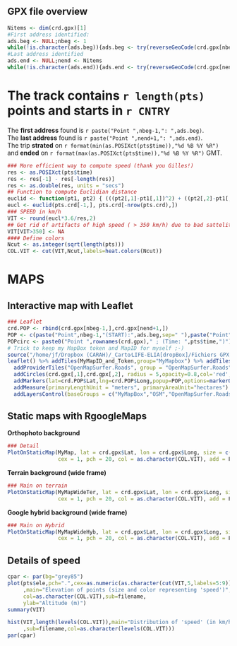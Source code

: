 
GPX file overview
-------------------------------------------

```r
Nitems <- dim(crd.gpx)[1]
#First address identified:
ads.beg <- NULL;nbeg <- 1
while(!is.character(ads.beg)){ads.beg <- try(reverseGeoCode(crd.gpx[nbeg,2:1]));nbeg <- nbeg+1}
#Last address identified
ads.end <- NULL;nend <- Nitems
while(!is.character(ads.end)){ads.end <- try(reverseGeoCode(crd.gpx[nend,2:1]));nend <- nend-1}
```
The track contains `r length(pts)` points and starts in `r CNTRY`
=================================

The **first address** found is `r paste("Point ",nbeg-1,": ",ads.beg)`.  
The **last address** found is `r paste("Point ",nend+1,": ",ads.end)`.  
The trip **strated** on `r format(min(as.POSIXct(pts$time)),"%d %B %Y %R")` and **ended** on `r format(max(as.POSIXct(pts$time)),"%d %B %Y %R")` GMT.

```r
### More efficient way to compute speed (thank you Gilles!)
res <- as.POSIXct(pts$time)
res <- res[-1] - res[-length(res)] 
res <- as.double(res, units = "secs")
## Function to compute Euclidian distance
euclid <- function(pt1, pt2) { (((pt2[,1]-pt1[,1])^2) + ((pt2[,2]-pt1[,2])^2))^0.5}
eucl <- euclid(pts.crd[-1,], pts.crd[-nrow(pts.crd),])
### SPEED in km/h
VIT <- round(eucl*3.6/res,2)
## Get rid of artifacts of high speed ( > 350 km/h) due to bad sattelite coverage
VIT[VIT>350] <- NA
#### Define colors
Ncut <- as.integer(sqrt(length(pts)))
COL.VIT <- cut(VIT,Ncut,labels=heat.colors(Ncut))

```

MAPS
================

Interactive map with Leaflet
-------------------------------   

```r
### Leaflet
crd.POP <- rbind(crd.gpx[nbeg-1,],crd.gpx[nend+1,])
POP <- c(paste("Point",nbeg-1,"(START):",ads.beg,sep=" "),paste("Point",nend+1,"(END):",ads.end,sep=" "))
POPcirc <- paste0("Point ",rownames(crd.gpx)," ; (Time: ",pts$time,")")
# Trick to keep my MapBox token and MapID for myself ;-)
source("/home/jf/Dropbox (CARAH)/_Carto⁄LIFE-ELIA[dropBox]/Fichiers GPX/MyMapID_and_Token.R") # Trick to keep my MapBox token and MapID for myself ;-)
leaflet() %>% addTiles(MyMapID_and_Token,group="MyMapbox") %>% addTiles(group="OSM") %>%
  addProviderTiles("OpenMapSurfer.Roads", group = "OpenMapSurfer.Roads") %>%
  addCircles(crd.gpx[,1],crd.gpx[,2], radius = 5,opacity=0.8,col='red', popup=POPcirc) %>%
  addMarkers(lat=crd.POP$Lat,lng=crd.POP$Long,popup=POP,options=markerOptions(clickable=TRUE)) %>%
  addMeasure(primaryLengthUnit = "meters", primaryAreaUnit="hectares") %>%
  addLayersControl(baseGroups = c("MyMapBox","OSM","OpenMapSurfer.Roads"))
```


Static maps with RgoogleMaps
-------------------------------   

**Orthophoto background**   

```r
### Detail
PlotOnStaticMap(MyMap, lat = crd.gpx$Lat, lon = crd.gpx$Long, size = c(640,640),
                cex = 1, pch = 20, col = as.character(COL.VIT), add = F)
```


**Terrain background (wide frame)**   
```r
### Main on terrain
PlotOnStaticMap(MyMapWideTer, lat = crd.gpx$Lat, lon = crd.gpx$Long, size = c(640,640),
                cex = 1, pch = 20, col = as.character(COL.VIT), add = F)
```

**Google hybrid background (wide frame)**
```r
### Main on Hybrid
PlotOnStaticMap(MyMapWideHyb, lat = crd.gpx$Lat, lon = crd.gpx$Long, size = c(640,640),
                cex = 1, pch = 20, col = as.character(COL.VIT), add = F)
```


Details of speed
-----------------------

```r
cpar <- par(bg="grey85")
plot(pts$ele,pch=".",cex=as.numeric(as.character(cut(VIT,5,labels=5:9)))
     ,main="Elevation of points (size and color representing 'speed')",
     col=as.character(COL.VIT),sub=filename,
     ylab="Altitude (m)")
summary(VIT)

hist(VIT,length(levels(COL.VIT)),main="Distribution of 'speed' (in km/h)"
     ,sub=filename,col=as.character(levels(COL.VIT))) 
par(cpar)

```
